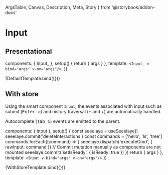   ArgsTable,
  Canvas,
  Description,
  Meta,
  Story
} from '@storybook/addon-docs'



<Meta
  title="Elements/Input"
  component={Input_}/>

# Input

## Presentational

<Description of={Input_}/>

  components: { Input_ },
  setup() {
    return { args }
  },
  template: `
    <Input_
      v-bind="args"
      v-on="args"/>
  `,
})

<Canvas>
  <Story
    name="Default"
    argTypes={{
      'update:modelValue': {
        description: 'emitted when the `modelValue` prop changes; This is useful for `v-model` bindings.',
        table: { type: { summary: 'string' } },
        action: 'update:modelValue',
      },
      submit: {
        description: 'emitted when Enter is pressed to execute the command',
        action: 'submit',
      },
      traversePrev: {
        description: 'emitted when Arrow Up is pressed to cycle back through history',
        action: 'traversePrev',
      },
      traverseNext: {
        description: 'emitted when Arrow Down is pressed to cycle forward through history',
        action: 'traverseNext',
      },
      autocomplete: {
        description: 'emitted when Tab is pressed to autocomplete the command',
        action: 'autocomplete',
      }
    }}
  args={{
    modelValue: 'type something here'
  }}>
    {DefaultTemplate.bind({})}
  </Story>
</Canvas>

<ArgsTable story="Default"/>

## With store

Using the smart component `Input`, the events associated with input such as
submit (<kbd>Enter ⏎</kbd>) and history traversal (<kbd>↑</kbd> and <kbd>↓</kbd>) are automatically
handled.

Autocomplete (<kbd>Tab ↹</kbd>) events are emitted to the parent.

  components: { Input },
  setup() {
    const seeelaye = useSeeelaye()
    seeelaye.commit('deleteInteractions')
    const commands = ['hello', 'ls', 'tree']
    commands.forEach((command) => {
      seeelaye.dispatch('executeCmd', { rawInput: command })
      // Commit mutation manually as components are not mounted
      seeelaye.commit('setIsReady', { isReady: true })
    })
    return { args }
  },
  template: `
    <Input
      v-bind="args"
      v-on="args"/>
  `
})

<Canvas>
  <Story
    name="With Store"
    argTypes={{
      autocomplete: {
        description: 'emitted when Tab is pressed to autocomplete the command',
        action: 'autocomplete',
      },
      flash: {
        description: 'emitted when either end of history traversal is reached',
        action: 'flash',
      }
    }}>
    {WithStoreTemplate.bind({})}
  </Story>
</Canvas>
